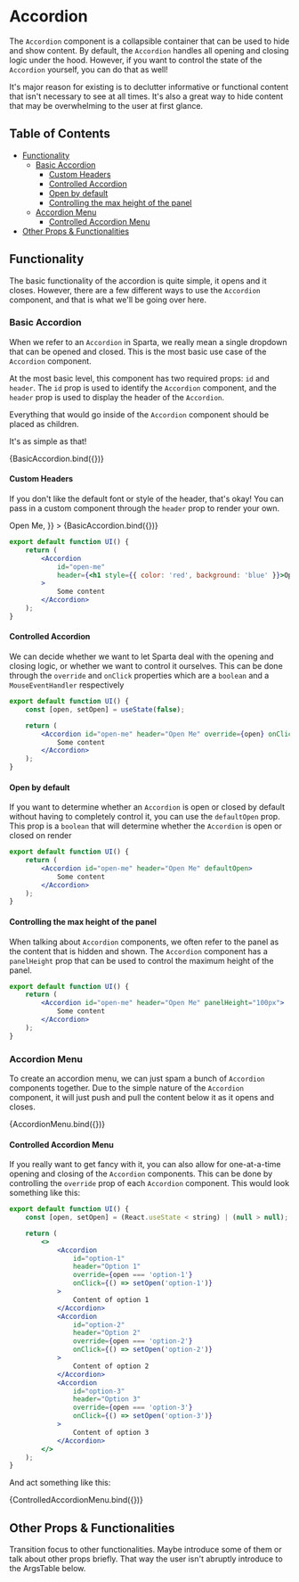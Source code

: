 


<Meta title="Layout/Accordion" component={Accordion} />

# Accordion

The `Accordion` component is a collapsible container that can be used to hide and show
content. By default, the `Accordion` handles all opening and closing logic under the
hood. However, if you want to control the state of the `Accordion` yourself, you can
do that as well!

It's major reason for existing is to declutter informative or functional content that
isn't necessary to see at all times. It's also a great way to hide content that may
be overwhelming to the user at first glance.

## Table of Contents

-   [Functionality](#functionality)
    -   [Basic Accordion](#basic-accordion)
        -   [Custom Headers](#custom-headers)
        -   [Controlled Accordion](#controlled-accordion)
        -   [Open by default](#open-by-default)
        -   [Controlling the max height of the panel](#controlling-the-max-height-of-the-panel)
    -   [Accordion Menu](#accordion-menu)
        -   [Controlled Accordion Menu](#controlled-accordion-menu)
-   [Other Props & Functionalities](#other-props--functionalities)

## Functionality

The basic functionality of the accordion is quite simple, it opens and it closes. However,
there are a few different ways to use the `Accordion` component, and that is what we'll
be going over here.

### Basic Accordion

When we refer to an `Accordion` in Sparta, we really mean a single dropdown that can be
opened and closed. This is the most basic use case of the `Accordion` component.

At the most basic level, this component has two required props: `id` and `header`. The
`id` prop is used to identify the `Accordion` component, and the `header` prop is used
to display the header of the `Accordion`.

Everything that would go inside of the `Accordion` component should be placed as children.

It's as simple as that!

<Canvas>
    <Story name="Basic Accordion" args={{ id: 'open-me', header: 'Open Me' }}>
        {BasicAccordion.bind({})}
    </Story>
</Canvas>

#### Custom Headers

If you don't like the default font or style of the header, that's okay! You can pass
in a custom component through the `header` prop to render your own.

<Canvas>
    <Story
        name="Custom Accordion"
        args={{
            id: 'open-me',
            header: <h1 style={{ color: 'red', background: 'blue', margin: 0 }}>Open Me</h1>,
        }}
    >
        {BasicAccordion.bind({})}
    </Story>
</Canvas>

```jsx
export default function UI() {
    return (
        <Accordion
            id="open-me"
            header={<h1 style={{ color: 'red', background: 'blue' }}>Open Me</h1>}
        >
            Some content
        </Accordion>
    );
}
```

#### Controlled Accordion

We can decide whether we want to let Sparta deal with the opening and closing logic,
or whether we want to control it ourselves. This can be done through the `override` and `onClick`
properties which are a `boolean` and a `MouseEventHandler` respectively

```jsx
export default function UI() {
    const [open, setOpen] = useState(false);

    return (
        <Accordion id="open-me" header="Open Me" override={open} onClick={() => setOpen(!open)}>
            Some content
        </Accordion>
    );
}
```

#### Open by default

If you want to determine whether an `Accordion` is open or closed by default without having to
completely control it, you can use the `defaultOpen` prop. This prop is a `boolean` that will
determine whether the `Accordion` is open or closed on render

```jsx
export default function UI() {
    return (
        <Accordion id="open-me" header="Open Me" defaultOpen>
            Some content
        </Accordion>
    );
}
```

#### Controlling the max height of the panel

When talking about `Accordion` components, we often refer to the panel as the content that
is hidden and shown. The `Accordion` component has a `panelHeight` prop that can be used to
control the maximum height of the panel.

```jsx
export default function UI() {
    return (
        <Accordion id="open-me" header="Open Me" panelHeight="100px">
            Some content
        </Accordion>
    );
}
```

### Accordion Menu

To create an accordion menu, we can just spam a bunch of `Accordion` components together.
Due to the simple nature of the `Accordion` component, it will just push and pull the
content below it as it opens and closes.

<Canvas>
    <Story name="Accordion Menu">{AccordionMenu.bind({})}</Story>
</Canvas>

#### Controlled Accordion Menu

If you really want to get fancy with it, you can also allow for one-at-a-time opening
and closing of the `Accordion` components. This can be done by controlling the `override`
prop of each `Accordion` component. This would look something like this:

```jsx
export default function UI() {
    const [open, setOpen] = (React.useState < string) | (null > null);

    return (
        <>
            <Accordion
                id="option-1"
                header="Option 1"
                override={open === 'option-1'}
                onClick={() => setOpen('option-1')}
            >
                Content of option 1
            </Accordion>
            <Accordion
                id="option-2"
                header="Option 2"
                override={open === 'option-2'}
                onClick={() => setOpen('option-2')}
            >
                Content of option 2
            </Accordion>
            <Accordion
                id="option-3"
                header="Option 3"
                override={open === 'option-3'}
                onClick={() => setOpen('option-3')}
            >
                Content of option 3
            </Accordion>
        </>
    );
}
```

And act something like this:

<Canvas>
    <Story name="Controlled Accordion Menu">{ControlledAccordionMenu.bind({})}</Story>
</Canvas>

## Other Props & Functionalities

Transition focus to other functionalities. Maybe introduce some of them or talk about
other props briefly. That way the user isn't abruptly introduce to the ArgsTable
below.

<ArgsTable of={Accordion} />
